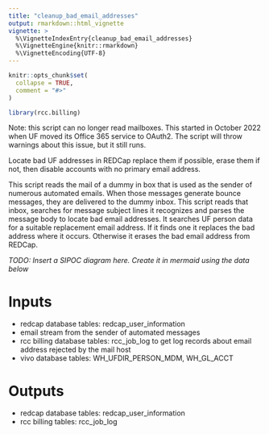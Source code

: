 ```yaml
---
title: "cleanup_bad_email_addresses"
output: rmarkdown::html_vignette
vignette: >
  %\VignetteIndexEntry{cleanup_bad_email_addresses}
  %\VignetteEngine{knitr::rmarkdown}
  %\VignetteEncoding{UTF-8}
---
```


```r
knitr::opts_chunk$set(
  collapse = TRUE,
  comment = "#>"
)
```

```r
library(rcc.billing)
```

Note: this script can no longer read mailboxes. This started in October 2022 when UF moved its Office 365 service to OAuth2. The script will throw warnings about this issue, but it still runs.

Locate bad UF addresses in REDCap replace them if possible, erase them if not, then disable accounts with no primary email address. 

This script reads the mail of a dummy in box that is used as the sender of numerous automated emails. When those messages generate bounce messages, they are delivered to the dummy inbox. This script reads that inbox, searches for message subject lines it recognizes and parses the message body to locate bad email addresses. It searches UF person data for a suitable replacement email address. If it finds one it replaces the bad address where it occurs. Otherwise it erases the bad email address from REDCap.

_TODO: Insert a SIPOC diagram here. Create it in mermaid using the data below_

# Inputs
 - redcap database tables: redcap_user_information
 - email stream from the sender of automated messages
 - rcc billing database tables: rcc_job_log to get log records about email address rejected by the mail host
 - vivo database tables: WH_UFDIR_PERSON_MDM, WH_GL_ACCT
 
# Outputs
 - redcap database tables: redcap_user_information
 - rcc billing tables: rcc_job_log
